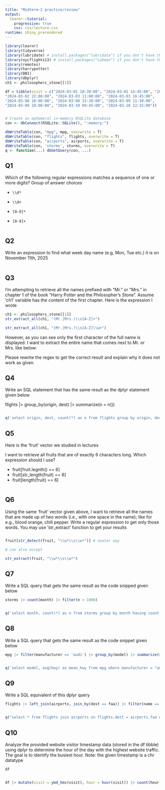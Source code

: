 ```yaml
---
title: "Midterm-2 practice/review"
output:
  learnr::tutorial:
    progressive: true
    css: css/lecture.css
runtime: shiny_prerendered
---
```



```r
library(learnr)
library(tidyverse)
library(lubridate) # install.packages("lubridate") if you don't have this
library(nycflights13) # install.packages("Lahman") if you don't have this
library(remotes)
library(harrypotter)
library(DBI)
library(dbplyr)
ch1 <- philosophers_stone[[1]]

df = tibble(visit = c("2024-03-01 10:30:00", "2024-03-01 14:45:00", "2024-03-01 17:20:00", "2024-03-02 09:00:00", "2024-03-02 10:15:00", "2024-03-02 14:30:00",
"2024-03-02 22:00:00", "2024-03-03 11:00:00", "2024-03-03 16:45:00",
"2024-03-08 10:00:00", "2024-03-08 15:30:00", "2024-03-09 11:30:00",
"2024-03-09 18:00:00", "2024-03-10 09:45:00", "2024-03-10 12:15:00"))


# Create an ephemeral in-memory RSQLite database
con <- dbConnect(RSQLite::SQLite(), ":memory:")

dbWriteTable(con, "mpg", mpg, overwrite = T)
dbWriteTable(con, "flights", flights, overwrite = T)
dbWriteTable(con, "airports", airports, overwrite = T)
dbWriteTable(con, 'storms', storms, overwrite = T)
q <- function(...) dbGetQuery(con, ...)

```



## Q1

Which of the following regular expressions matches a sequence of one or more digits?
Group of answer choices

*     \\d*
*     \\d+
*     [0-9]*
*     [0-9]+

```r


```


## Q2

Write an expression to find what week day name (e.g, Mon, Tue etc.) it is on November 11th, 2025


```r


```



## Q3 

I'm attempting to retrieve all the names prefixed with "Mr." or "Mrs." in chapter 1 of the book "Harry Potter and the Philosopher's Stone". Assume ‘ch1’ variable has the content of the first chapter.
 Here is the expression I wrote

```r
ch1 <- philosophers_stone[[1]]
str_extract_all(ch1, "(Mr.|Mrs.)\\s[A-Z]+")

```

```r
str_extract_all(ch1, "(Mr.|Mrs.)\\s[A-Z]\\w+")
```

However, as you can see only the first character of the full name is displayed. I want to extract the entire name that comes next to Mr. or Mrs. like below:



Please rewrite the regex to get the correct result and explain why it  does not work as given


## Q4 

Write an SQL statement that has the same result as the dplyr statement given below

flights |> group_by(origin, dest) |> summarize(n = n())



```r


```

```r
q('select origin, dest, count(*) as n from flights group by origin, dest')
```



## Q5 
Here is the ‘fruit’ vector we studied in lectures



I want to retrieve all fruits that are of exactly 6 characters long. Which expression should I use?


*  fruit[fruit.legnth() == 6]
*  fruit[str_length(fruit) == 6]
*  fruit[length(fruit) == 6]


```r


```

## Q6
Using the same ‘fruit’  vector given above, I want to retrieve all the names that are made up of two words (i.e., with one space in the name); like for e.g., blood orange, chili pepper. Write a regular expression to get only those words.  You may use ‘str_extract’ function to get your results


```r


```


```r

fruit[str_detect(fruit, "\\w*\\s\\w*")] # neater way

# can also accept

str_extract(fruit, "\\w*\\s\\w*")

```


## Q7
Write a SQL query that gets the same result as the code snipped given below

```r
storms |> count(month) |> filter(n > 1000)

```


```r


```

```r

q('select month, count(*) as n from storms group by month having count(*) > 1000')
```



## Q8
Write a SQL query that gets the same result as the code snippet given below

```r

mpg |> filter(manufacturer == 'audi') |> group_by(model) |> summarize(mean_hwy = mean(hwy)) |> arrange(mean_hwy)

```


```r


```


```r
q('select model, avg(hwy) as mean_hwy from mpg where manufacturer = "audi" group by model order by mean_hwy' )

```



## Q9
Write a SQL equivalent of this dplyr query

```r
flights |> left_join(airports, join_by(dest == faa)) |> filter(name == 'La Guardia')
```



```r


```


```r

q("select * from flights join airports on flights.dest = airports.faa where name = 'La Guardia'" )
```


## Q10

Analyze the provided website visitor timestamp data (stored in the df tibble) using dplyr to determine the hour of the day with the highest website traffic. The goal is to identify the busiest hour. Note: the given timestamp is a chr datatype


```r
df
```


```r


```

```r
df |> mutate(visit = ymd_hms(visit), hour = hour(visit)) |> count(hour) |> slice_max(n)
```






